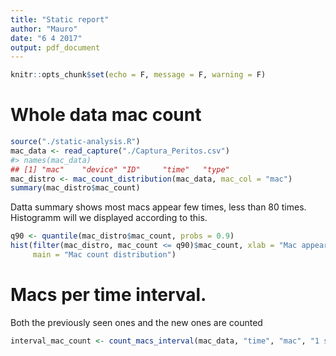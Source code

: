 ```yaml
---
title: "Static report"
author: "Mauro"
date: "6 4 2017"
output: pdf_document
---
```


```r
knitr::opts_chunk$set(echo = F, message = F, warning = F)
```

# Whole data mac count
```r

source("./static-analysis.R")
mac_data <- read_capture("./Captura_Peritos.csv")
#> names(mac_data)
## [1] "mac"    "device" "ID"     "time"   "type"  
mac_distro <- mac_count_distribution(mac_data, mac_col = "mac")
summary(mac_distro$mac_count)
```
Datta summary shows most macs appear few times, less than 80 times. Histogramm will we displayed according to this.
```r
q90 <- quantile(mac_distro$mac_count, probs = 0.9)
hist(filter(mac_distro, mac_count <= q90)$mac_count, xlab = "Mac appearances",
     main = "Mac count distribution")
```
# Macs per time interval. 
Both the previously seen ones and the new ones are counted
```r
interval_mac_count <- count_macs_interval(mac_data, "time", "mac", "1 sec")
```



